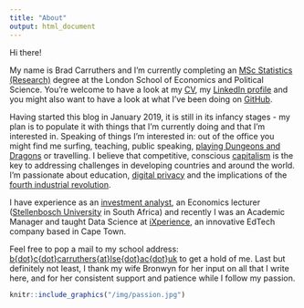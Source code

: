 ```yaml
---
title: "About"
output: html_document
---
```


Hi there!

My name is Brad Carruthers and I'm currently completing an <a href="http://www.lse.ac.uk/study-at-lse/Graduate/Degree-programmes-2019/MSc-Statistics-Research" target="_blank">MSc Statistics (Research)</a> degree at the London School of Economics and Political Science. You're welcome to have a look at my <a href="/img/carruthers-cv-10-03-2019.pdf" target="_blank">CV</a>, my <a href="https://www.linkedin.com/in/brad-carruthers-7b737190/" target="_blank">LinkedIn profile</a> and you might also want to have a look at what I've been doing on <a href="https://github.com/BCallumCarr" target="_blank">GitHub</a>.

Having started this blog in January 2019, it is still in its infancy stages - my plan is to populate it with things that I'm currently doing and that I'm interested in. Speaking of things I'm interested in: out of the office you might find me surfing, teaching, public speaking, <a href="http://dnd.wizards.com" target="blank_">playing Dungeons and Dragons</a> or travelling. I believe that competitive, conscious <a href="https://www.consciouscapitalism.org" target="_blank">capitalism</a> is the key to addressing challenges in developing countries and around the world. I'm passionate about education, <a href="https://www.privacytools.io" target="_blank">digital privacy</a> and the implications of the <a href="https://www.weforum.org/agenda/2016/01/the-fourth-industrial-revolution-what-it-means-and-how-to-respond" target="_blank">fourth industrial revolution</a>.

I have experience as an <a href="http://www.securewealth.co.za" target="_blank">investment analyst</a>, an Economics lecturer (<a href="http://www.sun.ac.za/english" target="_blank">Stellenbosch University</a> in South Africa) and recently I was an Academic Manager and taught Data Science at <a href="http://ixperience.co.za" target="_blank">iXperience</a>, an innovative EdTech company based in Cape Town.

Feel free to pop a mail to my school address: [b{dot}c{dot}carruthers{at}lse{dot}ac{dot}uk](mailto:b.c.carruthers@lse.ac.uk) to get a hold of me. Last but definitely not least, I thank my wife Bronwyn for her input on all that I write here, and for her consistent support and patience while I follow my passion.

```r
knitr::include_graphics("/img/passion.jpg")
```